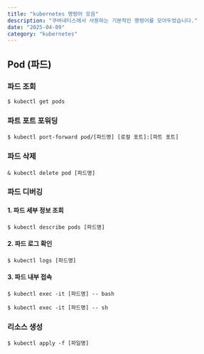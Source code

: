 ```yaml
---
title: "kubernetes 명령어 모음"
description: "쿠버네티스에서 사용하는 기본적인 명령어를 모아두었습니다."
date: "2025-04-09"
category: "kubernetes"
---
```


## Pod (파드)

### 파드 조회

```shell
$ kubectl get pods
```

### 파트 포트 포워딩

```shell
$ kubectl port-forward pod/[파드명] [로컬 포트]:[파트 포트]
```

### 파드 삭제

```
& kubectl delete pod [파드명]
```

### 파드 디버깅

#### 1. 파드 세부 정보 조회

```shell
$ kubectl describe pods [파드명]
```

#### 2. 파드 로그 확인

```shell
$ kubectl logs [파드명]
```

#### 3. 파드 내부 접속

```shell
$ kubectl exec -it [파드명] -- bash
```

```shell
$ kubectl exec -it [파드명] -- sh
```

### 리소스 생성

```shell
$ kubectl apply -f [파일명]
```

